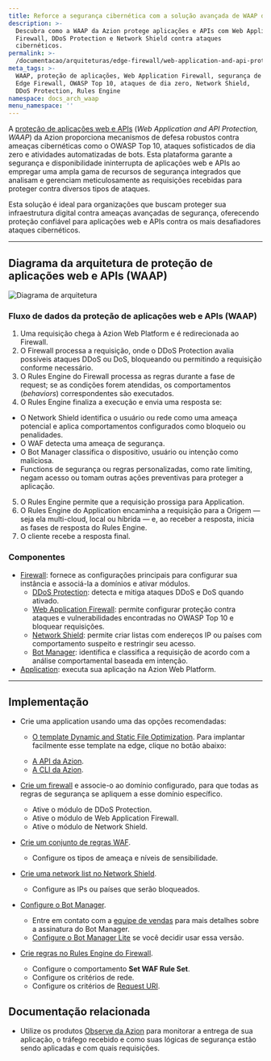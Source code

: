 ```yaml
---
title: Reforce a segurança cibernética com a solução avançada de WAAP da Azion
description: >-
  Descubra como a WAAP da Azion protege aplicações e APIs com Web Application
  Firewall, DDoS Protection e Network Shield contra ataques
  cibernéticos.
permalink: >-
  /documentacao/arquiteturas/edge-firewall/web-application-and-api-protection-waap/
meta_tags: >-
  WAAP, proteção de aplicações, Web Application Firewall, segurança de APIs,
  Edge Firewall, OWASP Top 10, ataques de dia zero, Network Shield,
  DDoS Protection, Rules Engine
namespace: docs_arch_waap
menu_namespace: ''
---
```



A [proteção de aplicações web e APIs](https://www.azion.com/pt-br/solucoes/waap/) (*Web Application and API Protection, WAAP*) da Azion proporciona mecanismos de defesa robustos contra ameaças cibernéticas como o OWASP Top 10, ataques sofisticados de dia zero e atividades automatizadas de bots. Esta plataforma garante a segurança e disponibilidade ininterrupta de aplicações web e APIs ao empregar uma ampla gama de recursos de segurança integrados que analisam e gerenciam meticulosamente as requisições recebidas para proteger contra diversos tipos de ataques.

Esta solução é ideal para organizações que buscam proteger sua infraestrutura digital contra ameaças avançadas de segurança, oferecendo proteção confiável para aplicações web e APIs contra os mais desafiadores ataques cibernéticos.

---

## Diagrama da arquitetura de proteção de aplicações web e APIs (WAAP)

![Diagrama de arquitetura](/assets/docs/images/uploads/diagram-waap.png?v=2)

### Fluxo de dados da proteção de aplicações web e APIs (WAAP)

1. Uma requisição chega à Azion Web Platform e é redirecionada ao Firewall.
2. O Firewall processa a requisição, onde o DDoS Protection avalia possíveis ataques DDoS ou DoS, bloqueando ou permitindo a requisição conforme necessário.
3. O Rules Engine do Firewall processa as regras durante a fase de request; se as condições forem atendidas, os comportamentos (*behaviors*) correspondentes são executados.
4. O Rules Engine finaliza a execução e envia uma resposta se:
- O Network Shield identifica o usuário ou rede como uma ameaça potencial e aplica comportamentos configurados como bloqueio ou penalidades.
- O WAF detecta uma ameaça de segurança.
- O Bot Manager classifica o dispositivo, usuário ou intenção como maliciosa.
- Functions de segurança ou regras personalizadas, como rate limiting, negam acesso ou tomam outras ações preventivas para proteger a aplicação.
5. O Rules Engine permite que a requisição prossiga para Application.
6. O Rules Engine do Application encaminha a requisição para a Origem — seja ela multi-cloud, local ou híbrida — e, ao receber a resposta, inicia as fases de resposta do Rules Engine.
7. O cliente recebe a resposta final.

### Componentes

- [Firewall](/pt-br/documentacao/produtos/secure/edge-firewall/): fornece as configurações principais para configurar sua instância e associá-la a domínios e ativar módulos.
    - [DDoS Protection](/pt-br/documentacao/produtos/secure/edge-firewall/ddos-protection/): detecta e mitiga ataques DDoS e DoS quando ativado.
    - [Web Application Firewall](/pt-br/documentacao/produtos/secure/edge-firewall/web-application-firewall/): permite configurar proteção contra ataques e vulnerabilidades encontradas no OWASP Top 10 e bloquear requisições.
    - [Network Shield](/pt-br/documentacao/produtos/secure/edge-firewall/network-layer-protection/): permite criar listas com endereços IP ou países com comportamento suspeito e restringir seu acesso.
    - [Bot Manager](/pt-br/documentacao/produtos/secure/edge-firewall/bot-manager/): identifica e classifica a requisição de acordo com a análise comportamental baseada em intenção.
- [Application](/pt-br/documentacao/produtos/build/edge-application/): executa sua aplicação na Azion Web Platform.

---

## Implementação

- Crie uma application usando uma das opções recomendadas:
    - [O template Dynamic and Static File Optimization](/pt-br/documentacao/produtos/guias/dynamic-static-file-optimization-template/). Para implantar facilmente esse template na edge, clique no botão abaixo:

    <LinkButton
      label="Implantar Dynamic and Static File Optimization"
      link="https://console.azion.com/create/azion/dynamic-and-static-file-optimization"
      icon="ai ai-azion"
      icon-pos="left"
      target="_blank"
    />

    - [A API da Azion](https://api.azion.com/#9c1cc0df-16a2-488e-8cfe-3f1238f47aeb).
    - [A CLI da Azion](/pt-br/documentacao/produtos/azion-cli/visao-geral/).
- [Crie um firewall](/pt-br/documentacao/produtos/guias/secure/edge-firewall-definir-main-settings/) e associe-o ao domínio configurado, para que todas as regras de segurança se apliquem a esse domínio específico.
    - Ative o módulo de DDoS Protection.
    - Ative o módulo de Web Application Firewall.
    - Ative o módulo de Network Shield.
- [Crie um conjunto de regras WAF](/pt-br/documentacao/produtos/guias/secure/criar-waf-rule-set/).
    - Configure os tipos de ameaça e níveis de sensibilidade.
- [Crie uma network list no Network Shield](/pt-br/documentacao/produtos/guias/blocklists-enderecos-ip-edge/).
    - Configure as IPs ou países que serão bloqueados.
- [Configure o Bot Manager](/pt-br/documentacao/produtos/secure/edge-firewall/bot-manager/).
    - Entre em contato com a [equipe de vendas](https://www.azion.com/pt-br/contate-vendas/) para mais detalhes sobre a assinatura do Bot Manager.
    - [Configure o Bot Manager Lite](/pt-br/documentacao/produtos/guias/bot-manager-lite/#configure-a-integracao) se você decidir usar essa versão.
- [Crie regras no Rules Engine do Firewall](/pt-br/documentacao/produtos/guias/secure/trabalhar-com-rules-engine/).
    - Configure o comportamento **Set WAF Rule Set**.
    - Configure os critérios de rede.
    - Configure os critérios de [Request URI](/pt-br/documentacao/produtos/guias/bot-manager-lite/#configure-o-rules-engine).

## Documentação relacionada

- Utilize os produtos [Observe da Azion](/pt-br/documentacao/produtos/observe/visao-geral/) para monitorar a entrega de sua aplicação, o tráfego recebido e como suas lógicas de segurança estão sendo aplicadas e com quais requisições.

